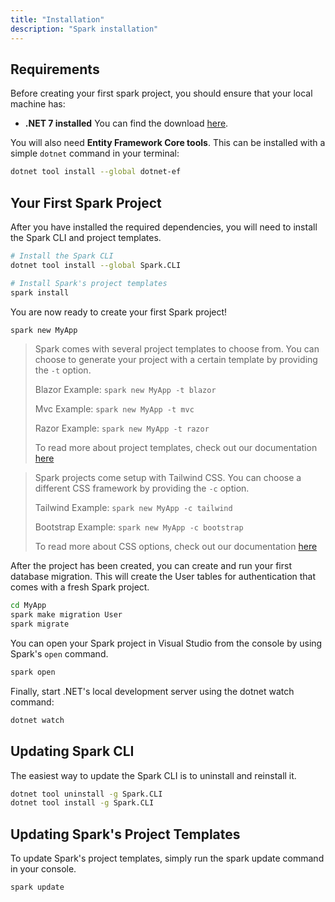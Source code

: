 ```yaml
---
title: "Installation"
description: "Spark installation"
---
```


## Requirements
Before creating your first spark project, you should ensure that your local machine has:

- **.NET 7 installed** You can find the download [here](https://dotnet.microsoft.com/en-us/download/dotnet/7.0).

You will also need **Entity Framework Core tools**. This can be installed with a simple `dotnet` command in your terminal:
```bash
dotnet tool install --global dotnet-ef
```

## Your First Spark Project
After you have installed the required dependencies, you will need to install the Spark CLI and project templates.
```bash
# Install the Spark CLI
dotnet tool install --global Spark.CLI

# Install Spark's project templates
spark install
```

You are now ready to create your first Spark project!
```bash
spark new MyApp
```

>
> Spark comes with several project templates to choose from. You can choose to generate your project with a certain template by providing the `-t` option.
> 
> Blazor
> Example: `spark new MyApp -t blazor`
>
> Mvc
> Example: `spark new MyApp -t mvc`
>
> Razor
> Example: `spark new MyApp -t razor`
>
> To read more about project templates, check out our documentation [here](/docs/project-templates)
>

>
> Spark projects come setup with Tailwind CSS. You can choose a different CSS framework by providing the `-c` option.
>
> Tailwind
> Example: `spark new MyApp -c tailwind`
>
> Bootstrap
> Example: `spark new MyApp -c bootstrap`
>
>
> To read more about CSS options, check out our documentation [here](/docs/frontend#css-framework-options)
>

After the project has been created, you can create and run your first database migration. This will create the User tables for authentication that comes with a fresh Spark project.
```bash
cd MyApp
spark make migration User
spark migrate
```

You can open your Spark project in Visual Studio from the console by using Spark's `open` command.
```bash
spark open
```

Finally, start .NET's local development server using the dotnet watch command:
```bash
dotnet watch
```

## Updating Spark CLI
The easiest way to update the Spark CLI is to uninstall and reinstall it.
```bash
dotnet tool uninstall -g Spark.CLI
dotnet tool install -g Spark.CLI
```

## Updating Spark's Project Templates
To update Spark's project templates, simply run the spark update command in your console.
```bash
spark update
```